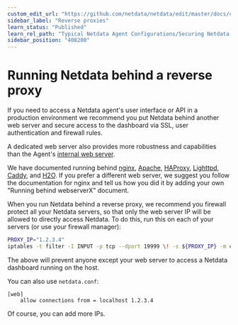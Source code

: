 ```yaml
---
custom_edit_url: "https://github.com/netdata/netdata/edit/master/docs/category-overview-pages/reverse-proxies.md"
sidebar_label: "Reverse proxies"
learn_status: "Published"
learn_rel_path: "Typical Netdata Agent Configurations/Securing Netdata Agents/Reverse proxies"
sidebar_position: "408200"
---
```

# Running Netdata behind a reverse proxy

If you need to access a Netdata agent's user interface or API in a production environment we recommend you put Netdata behind
another web server and secure access to the dashboard via SSL, user authentication and firewall rules. 

A dedicated web server also provides more robustness and capabilities than the Agent's [internal web server](/docs/contributing-to-netdata/web).

We have documented running behind
[nginx](/docs/typical-netdata-agent-configurations/securing-netdata-agents/reverse-proxies/nginx),
[Apache](/docs/typical-netdata-agent-configurations/securing-netdata-agents/reverse-proxies/apache),
[HAProxy](/docs/typical-netdata-agent-configurations/securing-netdata-agents/reverse-proxies/haproxy),
[Lighttpd](/docs/typical-netdata-agent-configurations/securing-netdata-agents/reverse-proxies/lighttpd-v1.4.x),
[Caddy](/docs/typical-netdata-agent-configurations/securing-netdata-agents/reverse-proxies/caddy),
and [H2O](/docs/typical-netdata-agent-configurations/securing-netdata-agents/reverse-proxies/h2o).
If you prefer a different web server, we suggest you follow the documentation for nginx and tell us how you did it 
 by adding your own "Running behind webserverX" document.

When you run Netdata behind a reverse proxy, we recommend you firewall protect all your Netdata servers, so that only the web server IP will be allowed to directly access Netdata. To do this, run this on each of your servers (or use your firewall manager):

```sh
PROXY_IP="1.2.3.4"
iptables -t filter -I INPUT -p tcp --dport 19999 \! -s ${PROXY_IP} -m conntrack --ctstate NEW -j DROP
```

The above will prevent anyone except your web server to access a Netdata dashboard running on the host.

You can also use `netdata.conf`:

```
[web]
	allow connections from = localhost 1.2.3.4
```

Of course, you can add more IPs.
